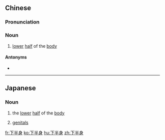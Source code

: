 ==Chinese==
{{zh-forms|type=21}}

===Pronunciation===
{{zh-pron
|m=xiàbànshēn,er=y
|c=haa6 bun3 san1
|mn=ē-pòaⁿ-sin
|cat=n
}}

===Noun===
{{zh-noun}}

# [[lower]] [[half]] of the [[body]]
#: {{zh-x|男人 都 是 下半身 思考 的 動物。|All men are animals which use the '''lower halves of their bodies''' to think.}}

====Antonyms====
* {{zh-l|上半身}}

----

==Japanese==
{{ja-kanjitab|か|はん|しん|yomi=on}}

===Noun===
{{ja-noun|かはんしん}}

# the [[lower]] [[half]] of the [[body]]
# {{label|ja|euphemism}} [[genitals]]

[[fr:下半身]]
[[ko:下半身]]
[[hu:下半身]]
[[zh:下半身]]
